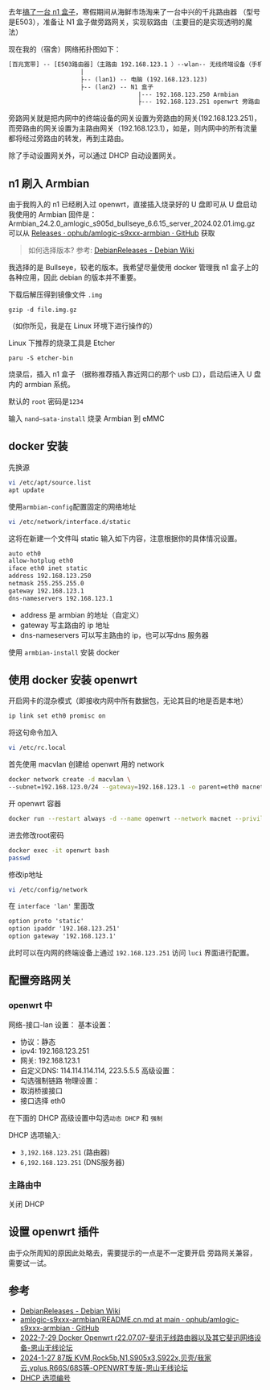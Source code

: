 去年[搞了一台 n1 盒子](https://elk.zone/g0v.social/@FinleyGe/111567320089503363)，寒假期间从海鲜市场淘来了一台中兴的千兆路由器 （型号是E503），准备让 N1 盒子做旁路网关，实现软路由（主要目的是实现透明的魔法）

现在我的（宿舍）网络拓扑图如下：

```txt
[百兆宽带] -- [E503路由器]（主路由 192.168.123.1 ）--wlan-- 无线终端设备（手机等）
					|
					├-- (lan1) -- 电脑 (192.168.123.123)
					├-- (lan2) -- N1 盒子 
									|--- 192.168.123.250 Armbian
									├--- 192.168.123.251 openwrt 旁路由
```

旁路网关就是把内网中的终端设备的网关设置为旁路由的网关(192.168.123.251)，而旁路由的网关设置为主路由网关（192.168.123.1），如是，则内网中的所有流量都将经过旁路由的转发，再到主路由。

除了手动设置网关外，可以通过 DHCP 自动设置网关。

## n1 刷入 Armbian

由于我购入的 n1 已经刷入过 openwrt，直接插入烧录好的 U 盘即可从 U 盘启动
我使用的 Armbian 固件是：Armbian_24.2.0_amlogic_s905d_bullseye_6.6.15_server_2024.02.01.img.gz
可以从
[Releases · ophub/amlogic-s9xxx-armbian · GitHub](https://github.com/ophub/amlogic-s9xxx-armbian/releases)
获取

> 如何选择版本? 参考:
> [DebianReleases - Debian Wiki](https://wiki.debian.org/DebianReleases)

我选择的是 Bullseye，较老的版本。我希望尽量使用 docker 管理我 n1 盒子上的各种应用，因此 debian 的版本并不重要。

下载后解压得到镜像文件 `.img`

```
gzip -d file.img.gz
```

（如你所见，我是在 Linux 环境下进行操作的）

 Linux 下推荐的烧录工具是 Etcher

```
paru -S etcher-bin
```

烧录后，插入 n1 盒子 （据称推荐插入靠近网口的那个 usb 口），启动后进入 U 盘内的 armbian 系统。

默认的 `root` 密码是`1234` 

输入 `nand–sata-install` 烧录 Armbian 到 eMMC

## docker 安装

先换源

```bash
vi /etc/apt/source.list
apt update
```

使用`armbian-config`配置固定的网络地址

```bash
vi /etc/network/interface.d/static
```

这将在新建一个文件叫 static
输入如下内容，注意根据你的具体情况设置。

```txt
auto eth0
allow-hotplug eth0
iface eth0 inet static
address 192.168.123.250
netmask 255.255.255.0
gateway 192.168.123.1
dns-nameservers 192.168.123.1
```

- address 是 armbian 的地址（自定义）
- gateway 写主路由的 ip 地址
- dns-nameservers 可以写主路由的 ip，也可以写dns 服务器

使用 `armbian-install` 安装 docker

## 使用 docker 安装 openwrt
开启网卡的混杂模式（即接收内网中所有数据包，无论其目的地是否是本地）

```bash
ip link set eth0 promisc on
```

将这句命令加入

```bash
vi /etc/rc.local
```

首先使用 macvlan 创建给 openwrt 用的 network

```bash
docker network create -d macvlan \
--subnet=192.168.123.0/24 --gateway=192.168.123.1 -o parent=eth0 macnet
```

开 openwrt 容器

```bash
docker run --restart always -d --name openwrt --network macnet --privileged unifreq/openwrt-aarch64
```

进去修改root密码

```bash
docker exec -it openwrt bash
passwd
```

修改ip地址

```bash
vi /etc/config/network
```

在 `interface 'lan'` 里面改

```txt
option proto 'static'
option ipaddr '192.168.123.251'
option gateway '192.168.123.1'
```

此时可以在内网的终端设备上通过 `192.168.123.251` 访问 `luci` 界面进行配置。

## 配置旁路网关

### openwrt 中

网络-接口-lan 设置：
基本设置：
- 协议：静态
- ipv4: 192.168.123.251
- 网关: 192.168.123.1
- 自定义DNS: 114.114.114.114, 223.5.5.5
高级设置：
- 勾选强制链路
物理设置：
- 取消桥接接口
- 接口选择 eth0

在下面的 DHCP 高级设置中勾选`动态 DHCP` 和 `强制`

DHCP 选项输入:
- `3,192.168.123.251` (路由器)
- `6,192.168.123.251` (DNS服务器)

### 主路由中

关闭 DHCP

## 设置 openwrt 插件

由于众所周知的原因此处略去，需要提示的一点是不一定要开启 旁路网关兼容，需要试一试。

## 参考

- [DebianReleases - Debian Wiki](https://wiki.debian.org/DebianReleases)
- [amlogic-s9xxx-armbian/README.cn.md at main · ophub/amlogic-s9xxx-armbian · GitHub](https://github.com/ophub/amlogic-s9xxx-armbian/blob/main/README.cn.md)
- [2022-7-29 Docker Openwrt r22.07.07-斐讯无线路由器以及其它斐迅网络设备-恩山无线论坛](https://www.right.com.cn/forum/thread-958173-1-1.html)
- [2024-1-27 87版 KVM,Rock5b,N1,S905x3,S922x,贝壳/我家云,vplus,R66S/68S等-OPENWRT专版-恩山无线论坛](https://www.right.com.cn/forum/thread-4076037-1-1.html)
- [DHCP 选项编号](http://help.sonicwall.com/help/sw/chi/7730/26/2/4/content/Network_DHCP_Server.042.12.html)

